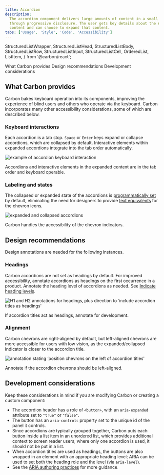 ```yaml
---
title: Accordion
description:
  The accordion component delivers large amounts of content in a small space
  through progressive disclosure. The user gets key details about the underlying
  content and can choose to expand that content.
tabs: ['Usage', 'Style', 'Code', 'Accessibility']
---
```


  StructuredListWrapper,
  StructuredListHead,
  StructuredListBody,
  StructuredListRow,
  StructuredListInput,
  StructuredListCell,
  OrderedList,
  ListItem,
} from '@carbon/react';

<AnchorLinks>
  <AnchorLink>What Carbon provides</AnchorLink>
  <AnchorLink>Design recommendations</AnchorLink>
  <AnchorLink>Development considerations</AnchorLink>
</AnchorLinks>

## What Carbon provides

Carbon bakes keyboard operation into its components, improving the experience of blind users and others who operate via the keyboard. Carbon incorporates many other accessibility considerations, some of which are described below.

### Keyboard interactions

Each accordion is a tab stop. `Space` or `Enter` keys expand or collapse
accordions, which are collapsed by default. Interactive elements within expanded
accordions integrate into the tab order automatically.

<Row>
<Column colLg={8}>

![example of accordion keyboard interaction](images/accordion-accessibility-1.png)

<Caption>
  Accordions and interactive elements in the expanded content are in the tab
  order and keyboard operable.
</Caption>

</Column>
</Row>

### Labeling and states

The collapsed or expanded state of the accordions is
[programmatically set](https://www.ibm.com/able/requirements/requirements/#4_1_2)
by default, eliminating the need for designers to provide
[text equivalents](https://www.ibm.com/able/toolkit/design/content/text-equivalents/)
for the chevron icons.

<Row>
<Column colLg={8}>

![expanded and collapsed accordions](images/accordion-accessibility-2.png)

<Caption>Carbon handles the accessibility of the chevron indicators.</Caption>

</Column>
</Row>

## Design recommendations

Design annotations are needed for the following instances.

### Headings

Carbon accordions are not set as headings by default. For improved
accessibility, annotate accordions as headings on the first occurrence in a
product. Annotate the heading level of accordions as needed. See
[Indicate heading levels](https://www.ibm.com/able/toolkit/design/content/text-meaning/#heading-levels).

<Row>
<Column colLg={8}>

![H1 and H2 annotations for headings, plus direction to ‘include accordion titles as headings'](images/accordion-accessibility-3.png)

<Caption>
  If accordion titles act as headings, annotate for development.
</Caption>

</Column>
</Row>

### Alignment

Carbon chevrons are right-aligned by default, but left-aligned chevrons are more
accessible for users with low vision, as the expanded/collapsed indicator is
closer to the accordion title.

<Row>
<Column colLg={8}>

![annotation stating ‘position chevrons on the left of accordion titles'](images/accordion-accessibility-4.png)

<Caption>Annotate if the accordion chevrons should be left-aligned.</Caption>

</Column>
</Row>

## Development considerations

Keep these considerations in mind if you are modifying Carbon or creating a
custom component:

- The accordion header has a role of `<button>`, with an `aria-expanded`
  attribute set to `"true"` or `"false"`.
- The button has an `aria-controls` property set to the unique id of the panel
  it controls.
- Since accordions are typically grouped together, Carbon puts each button
  inside a list item in an unordered list, which provides additional context to
  screen reader users; where only one accordion is used, it should not be put in
  a list.
- When accordion titles are used as headings, the buttons are also wrapped in an
  element with an appropriate heading level; ARIA can be used to set both the
  heading role and the level (via `aria-level`).
- See the
  [ARIA authoring practices](https://www.w3.org/TR/wai-aria-practices-1.2/#accordion)
  for more guidance.
